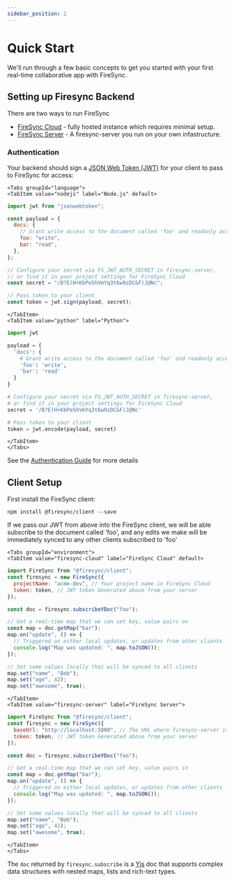 ```yaml
---
sidebar_position: 1
---
```



# Quick Start

We'll run through a few basic concepts to get you started with your first real-time collaborative app with FireSync.

## Setting up Firesync Backend

There are two ways to run FireSync

- [FireSync Cloud](https://www.firesync.cloud/) - fully hosted instance which requires minimal setup.
- [FireSync Server](https://github.com/firesync-org/firesync) - A firesync-server you run on your own infastructure.

### Authentication

Your backend should sign a [JSON Web Token (JWT)](https://en.wikipedia.org/wiki/JSON_Web_Token) for your client to pass to FireSync for access:

```mdx-code-block
<Tabs groupId="language">
<TabItem value="nodejs" label="Node.js" default>
```

```js
import jwt from "jsonwebtoken";

const payload = {
  docs: {
    // Grant write access to the document called 'foo' and readonly access to 'bar'
    foo: "write",
    bar: "read",
  },
};

// Configure your secret via FS_JWT_AUTH_SECRET in firesync-server,
// or find it in your project settings for FireSync Cloud
const secret = "/B?E(H+KbPeShVmYq3t6w9zDC&F)J@Nc";

// Pass token to your client
const token = jwt.sign(payload, secret);
```

```mdx-code-block
</TabItem>
<TabItem value="python" label="Python">
```

```python
import jwt

payload = {
  'docs': {
    # Grant write access to the document called 'foo' and readonly access to 'bar'
    'foo': 'write',
    'bar': 'read'
  }
}

# Configure your secret via FS_JWT_AUTH_SECRET in firesync-server,
# or find it in your project settings for FireSync Cloud
secret = '/B?E(H+KbPeShVmYq3t6w9zDC&F)J@Nc'

# Pass token to your client
token = jwt.encode(payload, secret)
```

```mdx-code-block
</TabItem>
</Tabs>
```

See the [Authentication Guide](/guides/authentication) for more details

## Client Setup

First install the FireSync client:

`npm install @firesync/client --save`

If we pass our JWT from above into the FireSync client, we will be able subscribe to the document called 'foo', and any edits we make will be immediately synced to any other clients subscribed to 'foo'

```mdx-code-block
<Tabs groupId="environment">
<TabItem value="firesync-cloud" label="FireSync Cloud" default>
```

```js
import FireSync from "@firesync/client";
const firesync = new FireSync({
  projectName: "acme-dev", // Your project name in FireSync Cloud
  token: token, // JWT token Generated above from your server
});

const doc = firesync.subscribeYDoc("foo");

// Get a real-time map that we can set key, value pairs on
const map = doc.getMap("bar");
map.on("update", () => {
  // Triggered on either local updates, or updates from other clients
  console.log("Map was updated: ", map.toJSON());
});

// Set some values locally that will be synced to all clients
map.set("name", "Bob");
map.set("age", 42);
map.set("awesome", true);
```

```mdx-code-block
</TabItem>
<TabItem value="firesync-server" label="FireSync Server">
```

```js
import FireSync from "@firesync/client";
const firesync = new FireSync({
  baseUrl: "http://localhost:5000", // The URL where firesync-server is running
  token: token, // JWT token Generated above from your server
});

const doc = firesync.subscribeYDoc("foo");

// Get a real-time map that we can set key, value pairs in
const map = doc.getMap("bar");
map.on("update", () => {
  // Triggered on either local updates, or updates from other clients
  console.log("Map was updated: ", map.toJSON());
});

// Set some values locally that will be synced to all clients
map.set("name", "Bob");
map.set("age", 42);
map.set("awesome", true);
```

```mdx-code-block
</TabItem>
</Tabs>
```

The `doc` returned by `firesync.subscribe` is a [Yjs](/guides/yjs) doc that supports complex data structures with nested maps, lists and rich-text types.
